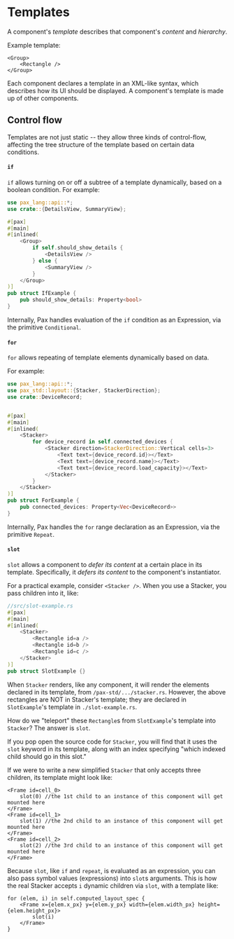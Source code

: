 # Templates

[//]: # (8a4bfc8b47c07012ebbf0328529e8417:start)

A component's _template_ describes that component's _content_ and _hierarchy_.  

Example template:
```pax copy
<Group>
    <Rectangle />
</Group>
```

Each component declares a template in an XML-like syntax, which describes how its UI should be displayed.  A component's template is made up of other components.


## Control flow

Templates are not just static -- they allow three kinds of control-flow, affecting the tree structure of the template based on certain data conditions.

#### `if`

`if` allows turning on or off a subtree of a template dynamically, based on a boolean condition.  For example:


```rust
use pax_lang::api::*;
use crate::{DetailsView, SummaryView};

#[pax]
#[main]
#[inlined(
    <Group>
        if self.should_show_details {
            <DetailsView />
        } else {
            <SummaryView />
        }
    </Group>
)]
pub struct IfExample {
    pub should_show_details: Property<bool>
}
```

Internally, Pax handles evaluation of the `if` condition as an Expression, via the primitive `Conditional`.  

#### `for`

`for` allows repeating of template elements dynamically based on data.  

For example:



```rust
use pax_lang::api::*;
use pax_std::layout::{Stacker, StackerDirection};
use crate::DeviceRecord;


#[pax]
#[main]
#[inlined(
    <Stacker>
        for device_record in self.connected_devices {
            <Stacker direction=StackerDirection::Vertical cells=3>
                <Text text={device_record.id}></Text>
                <Text text={device_record.name}></Text>
                <Text text={device_record.load_capacity}></Text>
            </Stacker>
        }
    </Stacker>
)]
pub struct ForExample {
    pub connected_devices: Property<Vec<DeviceRecord>>
}
```

Internally, Pax handles the `for` range declaration as an Expression, via the primitive `Repeat`.  


#### `slot`
`slot` allows a component to _defer its content_ at a certain place in its template.  Specifically, it _defers its content_ to the component's instantiator.

For a practical example, consider `<Stacker />`.  When you use a Stacker, you pass children into it, like:
```rust
//src/slot-example.rs
#[pax]
#[main]
#[inlined(
    <Stacker>
        <Rectangle id=a />
        <Rectangle id=b />
        <Rectangle id=c />
    </Stacker>
)]
pub struct SlotExample {}
```

When `Stacker` renders, like any component, it will render the elements declared in its template, from `/pax-std/.../stacker.rs`.  However, the above rectangles are NOT in Stacker's template; they are declared in `SlotExample`'s template in `./slot-example.rs`.  

How do we "teleport" these `Rectangle`s from `SlotExample`'s template into `Stacker`?  The answer is `slot`.

If you pop open the source code for `Stacker`, you will find that it uses the `slot` keyword in its template, along with an index specifying "which indexed child should go in this slot."

If we were to write a new simplified `Stacker` that only accepts three children, its template might look like:

```pax
<Frame id=cell_0>
    slot(0) //the 1st child to an instance of this component will get mounted here
</Frame>
<Frame id=cell_1>
    slot(1) //the 2nd child to an instance of this component will get mounted here
</Frame>
<Frame id=cell_2>
    slot(2) //the 3rd child to an instance of this component will get mounted here
</Frame>
```

Because `slot`, like `if` and `repeat`, is evaluated as an expression, you can also pass symbol values (expressions) into `slot`s arguments.  This is how the real Stacker accepts `i` dynamic children via `slot`, with a template like: 

```pax
for (elem, i) in self.computed_layout_spec {
    <Frame x={elem.x_px} y={elem.y_px} width={elem.width_px} height={elem.height_px}>
        slot(i)
    </Frame>
}
```

[//]: # (8a4bfc8b47c07012ebbf0328529e8417:stop)


